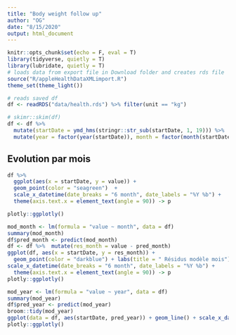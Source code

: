 ```yaml
---
title: "Body weight follow up"
author: "OG"
date: "8/15/2020"
output: html_document
---
```


```r
knitr::opts_chunk$set(echo = F, eval = T)
library(tidyverse, quietly = T)
library(lubridate, quietly = T)
# loads data from export file in Download folder and creates rds file
source("R/appleHealthDataXMLimport.R")
theme_set(theme_light())

```


```r
# reads saved df
df <- readRDS("data/health.rds") %>% filter(unit == "kg")

# skimr::skim(df)
df <- df %>% 
  mutate(startDate = ymd_hms(stringr::str_sub(startDate, 1, 19))) %>% 
  mutate(year = factor(year(startDate)), month = factor(month(startDate)))
```

## Evolution par mois

```r
df %>% 
  ggplot(aes(x = startDate, y = value)) + 
  geom_point(color = "seagreen")  +
  scale_x_datetime(date_breaks = "6 month", date_labels = "%Y %b") +
  theme(axis.text.x = element_text(angle = 90)) -> p

plotly::ggplotly()
```

```r
mod_month <- lm(formula = "value ~ month", data = df)
summary(mod_month)
df$pred_month <- predict(mod_month)
df <- df %>%  mutate(res_month = value - pred_month)  
ggplot(df, aes(x = startDate, y = res_month)) +
  geom_point(color = "darkblue") + labs(title = " Résidus modèle mois") +
scale_x_datetime(date_breaks = "6 month", date_labels = "%Y %b") +
  theme(axis.text.x = element_text(angle = 90)) -> p
plotly::ggplotly()
```

```r
mod_year <- lm(formula = "value ~ year", data = df)
summary(mod_year)
df$pred_year <- predict(mod_year)
broom::tidy(mod_year)
ggplot(data = df, aes(startDate, pred_year)) + geom_line() + scale_x_datetime(date_breaks = "1 year", date_labels = "%Y")
plotly::ggplotly()
```

